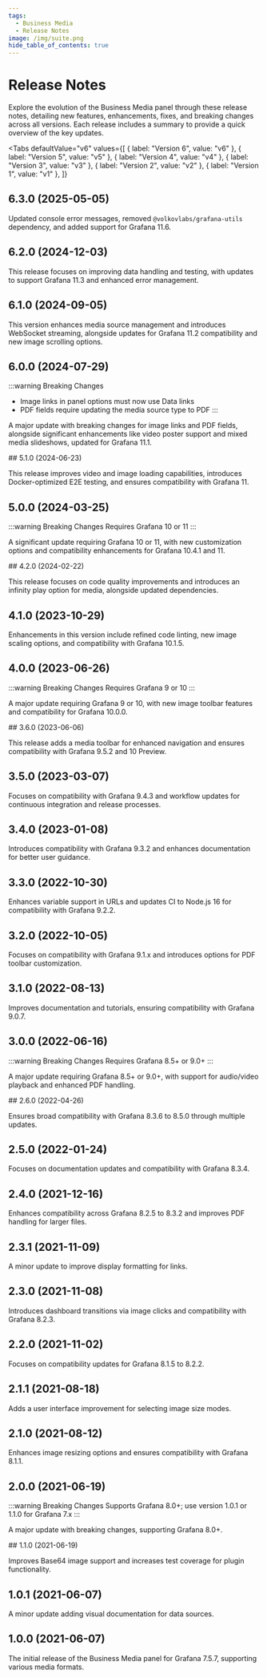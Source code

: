 ```yaml
---
tags:
  - Business Media
  - Release Notes
image: /img/suite.png
hide_table_of_contents: true
---
```



# Release Notes

Explore the evolution of the Business Media panel through these release notes, detailing new features, enhancements, fixes, and breaking changes across all versions. Each release includes a summary to provide a quick overview of the key updates.

<Tabs
  defaultValue="v6"
  values={[
    { label: "Version 6", value: "v6" },
    { label: "Version 5", value: "v5" },
    { label: "Version 4", value: "v4" },
    { label: "Version 3", value: "v3" },
    { label: "Version 2", value: "v2" },
    { label: "Version 1", value: "v1" },
  ]}
>
  <TabItem value="v6">

## 6.3.0 (2025-05-05)

Updated console error messages, removed `@volkovlabs/grafana-utils` dependency, and added support for Grafana 11.6.

## 6.2.0 (2024-12-03)

This release focuses on improving data handling and testing, with updates to support Grafana 11.3 and enhanced error management.

## 6.1.0 (2024-09-05)

This version enhances media source management and introduces WebSocket streaming, alongside updates for Grafana 11.2 compatibility and new image scrolling options.

<BlogPost id="business-media-6.1.0" />

## 6.0.0 (2024-07-29)

:::warning Breaking Changes

- Image links in panel options must now use Data links
- PDF fields require updating the media source type to PDF
  :::

A major update with breaking changes for image links and PDF fields, alongside significant enhancements like video poster support and mixed media slideshows, updated for Grafana 11.1.

</TabItem>
  <TabItem value="v5">
## 5.1.0 (2024-06-23)

This release improves video and image loading capabilities, introduces Docker-optimized E2E testing, and ensures compatibility with Grafana 11.

## 5.0.0 (2024-03-25)

:::warning Breaking Changes
Requires Grafana 10 or 11
:::

A significant update requiring Grafana 10 or 11, with new customization options and compatibility enhancements for Grafana 10.4.1 and 11.

<BlogPost id="image-panel-5.0.0-20240326" />

  </TabItem>
  <TabItem value="v4">
## 4.2.0 (2024-02-22)

This release focuses on code quality improvements and introduces an infinity play option for media, alongside updated dependencies.

## 4.1.0 (2023-10-29)

Enhancements in this version include refined code linting, new image scaling options, and compatibility with Grafana 10.1.5.

<BlogPost id="image-panel-4.1.0-20231029" />

## 4.0.0 (2023-06-26)

:::warning Breaking Changes
Requires Grafana 9 or 10
:::

A major update requiring Grafana 9 or 10, with new image toolbar features and compatibility for Grafana 10.0.0.

<BlogPost id="image-panel-4.0.0-20230709" />

  </TabItem>
  <TabItem value="v3">
## 3.6.0 (2023-06-06)

This release adds a media toolbar for enhanced navigation and ensures compatibility with Grafana 9.5.2 and 10 Preview.

<BlogPost id="image-panel-3.6.0-20230606" />

## 3.5.0 (2023-03-07)

Focuses on compatibility with Grafana 9.4.3 and workflow updates for continuous integration and release processes.

<BlogPost id="image-panel-3.5.0-20230307" />

## 3.4.0 (2023-01-08)

Introduces compatibility with Grafana 9.3.2 and enhances documentation for better user guidance.

<BlogPost id="image-panel-3.4.0-20230108" />

## 3.3.0 (2022-10-30)

Enhances variable support in URLs and updates CI to Node.js 16 for compatibility with Grafana 9.2.2.

## 3.2.0 (2022-10-05)

Focuses on compatibility with Grafana 9.1.x and introduces options for PDF toolbar customization.

## 3.1.0 (2022-08-13)

Improves documentation and tutorials, ensuring compatibility with Grafana 9.0.7.

## 3.0.0 (2022-06-16)

:::warning Breaking Changes
Requires Grafana 8.5+ or 9.0+
:::

A major update requiring Grafana 8.5+ or 9.0+, with support for audio/video playback and enhanced PDF handling.

  </TabItem>
  <TabItem value="v2">
## 2.6.0 (2022-04-26)

Ensures broad compatibility with Grafana 8.3.6 to 8.5.0 through multiple updates.

## 2.5.0 (2022-01-24)

Focuses on documentation updates and compatibility with Grafana 8.3.4.

## 2.4.0 (2021-12-16)

Enhances compatibility across Grafana 8.2.5 to 8.3.2 and improves PDF handling for larger files.

## 2.3.1 (2021-11-09)

A minor update to improve display formatting for links.

## 2.3.0 (2021-11-08)

Introduces dashboard transitions via image clicks and compatibility with Grafana 8.2.3.

## 2.2.0 (2021-11-02)

Focuses on compatibility updates for Grafana 8.1.5 to 8.2.2.

## 2.1.1 (2021-08-18)

Adds a user interface improvement for selecting image size modes.

## 2.1.0 (2021-08-12)

Enhances image resizing options and ensures compatibility with Grafana 8.1.1.

## 2.0.0 (2021-06-19)

:::warning Breaking Changes
Supports Grafana 8.0+; use version 1.0.1 or 1.1.0 for Grafana 7.x
:::

A major update with breaking changes, supporting Grafana 8.0+.

  </TabItem>
  <TabItem value="v1">
## 1.1.0 (2021-06-19)

Improves Base64 image support and increases test coverage for plugin functionality.

## 1.0.1 (2021-06-07)

A minor update adding visual documentation for data sources.

## 1.0.0 (2021-06-07)

The initial release of the Business Media panel for Grafana 7.5.7, supporting various media formats.

  </TabItem>
</Tabs>
